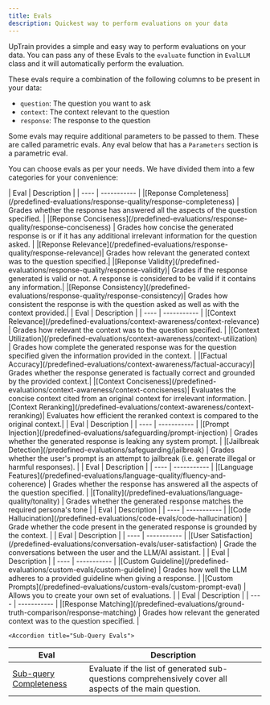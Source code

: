 ```yaml
---
title: Evals
description: Quickest way to perform evaluations on your data
---
```


UpTrain provides a simple and easy way to perform evaluations on your data. You can pass any of these Evals to the `evaluate` function in `EvalLLM` class and it will automatically perform the evaluation.

These evals require a combination of the following columns to be present in your data:

- `question`: The question you want to ask
- `context`: The context relevant to the question
- `response`: The response to the question

Some evals may require additional parameters to be passed to them. These are called parametric evals. Any eval below that has a `Parameters` section is a parametric eval.

You can choose evals as per your needs. We have divided them into a few categories for your convenience:

<AccordionGroup>
  <Accordion title="Response Quality Evals">
| Eval | Description |
| ---- | ----------- |
|[Reponse Completeness](/predefined-evaluations/response-quality/response-completeness) | Grades whether the response has answered all the aspects of the question specified. |
|[Reponse Conciseness](/predefined-evaluations/response-quality/response-conciseness) | Grades how concise the generated response is or if it has any additional irrelevant information for the question asked. |
|[Reponse Relevance](/predefined-evaluations/response-quality/response-relevance)| Grades how relevant the generated context was to the question specified.|
|[Reponse Validity](/predefined-evaluations/response-quality/response-validity)| Grades if the response generated is valid or not. A response is considered to be valid if it contains any information.|
|[Reponse Consistency](/predefined-evaluations/response-quality/response-consistency)| Grades how consistent the response is with the question asked as well as with the context provided.|
  </Accordion>

  <Accordion title="Context Awareness Evals">
| Eval | Description |
| ---- | ----------- |
|[Context Relevance](/predefined-evaluations/context-awareness/context-relevance) | Grades how relevant the context was to the question specified. |
|[Context Utilization](/predefined-evaluations/context-awareness/context-utilization) | Grades how complete the generated response was for the question specified given the information provided in the context. |
|[Factual Accuracy](/predefined-evaluations/context-awareness/factual-accuracy)| Grades whether the response generated is factually correct and grounded by the provided context.|
|[Context Conciseness](/predefined-evaluations/context-awareness/context-conciseness)| Evaluates the concise context cited from an original context for irrelevant information.
|[Context Reranking](/predefined-evaluations/context-awareness/context-reranking)| Evaluates how efficient the reranked context is compared to the original context.|
  </Accordion>

  <Accordion title="Security Evals">
| Eval | Description |
| ---- | ----------- |
|[Prompt Injection](/predefined-evaluations/safeguarding/prompt-injection) | Grades whether the generated response is leaking any system prompt. |
|[Jailbreak Detection](/predefined-evaluations/safeguarding/jailbreak) | Grades whether the user's prompt is an attempt to jailbreak (i.e. generate illegal or harmful responses). |
  </Accordion>

  <Accordion title="Language Quality Evals">
| Eval | Description |
| ---- | ----------- |
|[Language Features](/predefined-evaluations/language-quality/fluency-and-coherence) | Grades whether the response has answered all the aspects of the question specified. |
|[Tonality](/predefined-evaluations/language-quality/tonality) | Grades whether the generated response matches the required persona's tone  |
  </Accordion>

  <Accordion title="Code Related Evals">
| Eval | Description |
| ---- | ----------- |
|[Code Hallucination](/predefined-evaluations/code-evals/code-hallucination) | Grade whether the code present in the generated response is grounded by the context. |
  </Accordion>

  <Accordion title="Conversation Evals">
| Eval | Description |
| ---- | ----------- |
|[User Satisfaction](/predefined-evaluations/conversation-evals/user-satisfaction) | Grade the conversations between the user and the LLM/AI assistant. |
  </Accordion>

  <Accordion title="Creating Custom Evals">
| Eval | Description |
| ---- | ----------- |
|[Custom Guideline](/predefined-evaluations/custom-evals/custom-guideline) | Grades how well the LLM adheres to a provided guideline when giving a response. |
|[Custom Prompts](/predefined-evaluations/custom-evals/custom-prompt-eval) | Allows you to create your own set of evaluations. |
  </Accordion>

  <Accordion title="Ground Truth Comparison Evals">
| Eval | Description |
| ---- | ----------- |
|[Response Matching](/predefined-evaluations/ground-truth-comparison/response-matching) | Grades how relevant the generated context was to the question specified. |
  </Accordion>

    <Accordion title="Sub-Query Evals">
| Eval | Description |
| ---- | ----------- |
|[Sub-query Completeness](/predefined-evaluations/query-quality/sub-query-completeness) | Evaluate if the list of generated sub-questions comprehensively cover all aspects of the main question. |
  </Accordion>

  
</AccordionGroup>